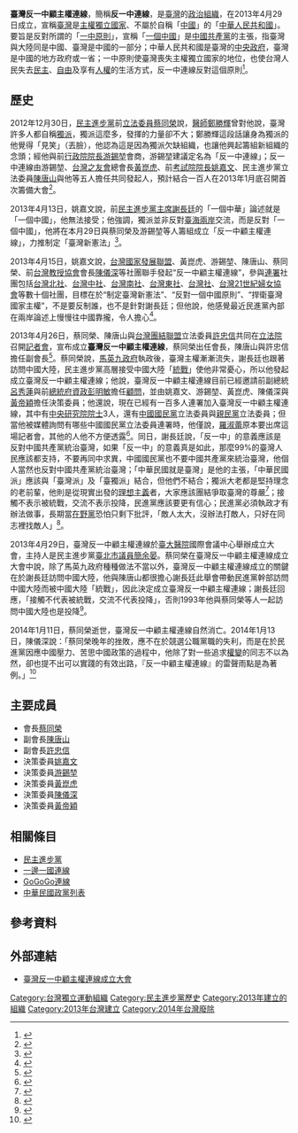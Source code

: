 '''臺灣反一中顧主權連線'''，簡稱'''反一中連線'''，是[[臺灣|臺灣]]的[[政治|政治]][[组织_(社会学)|組織]]，在2013年4月29日成立，宣稱[[臺灣|臺灣]]是[[主權獨立國家|主權獨立國家]]、不屬於自稱「[[中國|中國]]」的「[[中華人民共和國|中華人民共和國]]」。要旨是反對所謂的「[[一中原則|一中原則]]」，宣稱「[[一個中國|一個中國]]」是[[中國共產黨|中國共產黨]]的主張，指臺灣與大陸同是中國、臺灣是中國的一部分；中華人民共和國是臺灣的[[中央政府|中央政府]]，臺灣是中國的地方政府或一省；一中原則使臺灣喪失主權獨立國家的地位，也使台灣人民失去[[民主|民主]]、[[自由|自由]]及享有[[人權|人權]]的生活方式，反一中連線反對這個原則<ref>{{cite news | language = zh-hk| author = bulamyang| coauthors = | url = http://www.peopo.org/news/111138| title = 台灣反一中顧主權連線成立大會| work = | publisher =[[PeoPo公民新聞平台|PeoPo公民新聞平台]] | pages = | date =2013-04-29 | accessdate = 2015-01-04}}</ref>。

==歷史==
2012年12月30日，[[民主進步黨|民主進步黨]]前[[立法委員|立法委員]][[蔡同榮|蔡同榮]]說，[[醫師|醫師]][[鄭勝輝|鄭勝輝]]曾對他說，臺灣許多人都自稱[[獨派|獨派]]，獨派這麼多，發揮的力量卻不大；鄭勝輝這段話讓身為獨派的他覺得「見笑」（丟臉），他認為這是因為獨派欠缺組織，也讓他興起籌組新組織的念頭；經他與前[[行政院院長|行政院院長]][[游錫堃|游錫堃]]會商，游錫堃建議定名為「反一中連線」；反一中連線由游錫堃、[[台灣之友會|台灣之友會]]總會長[[黃崑虎|黃崑虎]]、前[[考試院院長|考試院院長]][[姚嘉文|姚嘉文]]、民主進步黨立法委員[[陳唐山|陳唐山]]與他等五人擔任共同發起人，預計結合一百人在2013年1月底召開首次籌備大會<ref>{{cite news | language = zh-tw| author = 李欣芳| coauthors = | url = http://news.ltn.com.tw/news/politics/paper/642445 | title = 游與大老籌組反一中連線| work = | publisher =[[自由時報|自由時報]] | pages = | date =2012-12-31 | accessdate = 2015-03-02}}</ref>。

2013年4月13日，姚嘉文說，前[[民主進步黨主席|民主進步黨主席]][[謝長廷|謝長廷]]的「一個中華」論述就是「一個中國」，他無法接受；他強調，獨派並非反對[[臺海兩岸|臺海兩岸]]交流，而是反對「一個中國」，他將在本月29日與蔡同榮及游錫堃等人籌組成立「反一中顧主權連線」，力推制定「臺灣新憲法」<ref>{{cite news | language = zh-tw| author = 顏振凱、張麗娜| coauthors = | url = http://www.appledaily.com.tw/appledaily/article/headline/20130414/34951391 | title = 謝長廷出招 港辦兩岸論壇| work = | publisher =[[臺灣蘋果日報|臺灣蘋果日報]] | pages = | date =2013-04-14 | accessdate = 2015-01-04}}</ref>。

2013年4月15日，姚嘉文說，[[台灣國家發展聯盟|台灣國家發展聯盟]]、黃崑虎、游錫堃、陳唐山、蔡同榮、前[[台灣教授協會|台灣教授協會]]會長[[陳儀深|陳儀深]]等社團聯手發起“反一中顧主權連線”，參與[[連署|連署]]社團包括[[台灣北社|台灣北社]]、[[台灣中社|台灣中社]]、[[台灣南社|台灣南社]]、[[台灣東社|台灣東社]]、[[台灣社|台灣社]]、[[台灣21世紀婦女協會|台灣21世紀婦女協會]]等數十個社團，目標在於“制定臺灣新憲法”、“反對一個中國原則”、“捍衛臺灣國家主權”，不是要反制誰，也不是針對謝長廷；但他說，他感覺最近民進黨內部在兩岸論述上慢慢往中國靠攏，令人擔心<ref>{{cite news | language = zh-hk| author = 鄒麗泳| coauthors = | url = http://mag.chinareviewnews.com/doc/1025/0/3/2/102503242.html | title = 獨派組反一中連線 目標制訂台灣新“憲法”| work = | publisher =[[中評社|中評社]] | pages = | date =2013-04-16 | accessdate = 2015-01-04}}</ref>。

2013年4月26日，蔡同榮、陳唐山與[[台灣團結聯盟|台灣團結聯盟]]立法委員[[許忠信|許忠信]]共同在[[立法院|立法院]]召開[[記者會|記者會]]，宣布成立'''臺灣反一中顧主權連線'''，蔡同榮出任會長，陳唐山與許忠信擔任副會長<ref>{{cite news | language = zh-tw| author = 楊宗興| coauthors = | url = http://newtalk.tw/news/2013/04/26/35893.html | title = 憂民進黨親中 蔡同榮發起反一中連線| work = | publisher =[[新頭殼|新頭殼]] | pages = | date =2013-04-26 | accessdate = 2013-04-28}}</ref>。蔡同榮說，[[馬英九政府|馬英九政府]]執政後，臺灣主權漸漸流失，謝長廷也跟著訪問中國大陸，民主進步黨高層接受中國大陸「[[統戰|統戰]]」使他非常憂心，所以他發起成立臺灣反一中顧主權連線；他說，臺灣反一中顧主權連線目前已經邀請前副總統[[呂秀蓮|呂秀蓮]]與前[[總統府資政|總統府資政]][[彭明敏|彭明敏]]擔任[[顧問|顧問]]，並由姚嘉文、游錫堃、黃崑虎、陳儀深與[[黃帝穎|黃帝穎]]擔任決策委員；他還說，現在已經有一百多人連署加入臺灣反一中顧主權連線，其中有[[中央研究院院士|中央研究院院士]]3人，還有[[中國國民黨|中國國民黨]]立法委員與[[親民黨|親民黨]]立法委員；但當他被媒體詢問有哪些中國國民黨立法委員連署時，他僅說，[[羅淑蕾|羅淑蕾]]原本要出席這場記者會，其他的人他不方便透露<ref>{{cite news | language = zh-hk| author = 黃筱筠| coauthors = | url = http://mag.chinareviewnews.com/doc/1025/1/6/6/102516618.html | title = 獨派宣布成立反一中連線 抗議民進黨親中| work = | publisher =中評社 | pages = | date =2013-04-26 | accessdate = 2015-01-04}}</ref>。同日，謝長廷說，「反一中」的意義應該是反對中國共產黨統治臺灣，如果「反一中」的意義真是如此，那麼99%的臺灣人民應該都支持，不要再同中求異，中國國民黨也不要中國共產黨來統治臺灣，他個人當然也反對中國共產黨統治臺灣；「中華民國就是臺灣」是他的主張，「中華民國派」應該與「臺灣派」及「臺獨派」結合，但他們不結合；獨派大老都是堅持理念的老前輩，他則是從現實出發的[[理想主義|理想主義]]者，大家應該團結爭取臺灣的尊嚴<ref>{{cite news | language = zh-hk| author = 鄒麗泳| coauthors = | url = http://hk.crntt.com/doc/1025/1/6/8/102516802.html | title = 謝長廷：交流非投降 應該有信心| work = | publisher =中評社 | pages = | date =2013-04-26 | accessdate = 2015-01-04}}</ref>；接觸不表示被統戰，交流不表示投降，民進黨應該要更有信心；民進黨必須執政才有辦法做事，長期當[[在野黨|在野黨]]恐怕只剩下批評，「敵人太大，沒辦法打敵人，只好在同志裡找敵人」<ref>{{cite news | language = zh-hk| author = 李昭安、鄭宏斌| coauthors = | url = | title = 蔡同榮諷傾中 謝長廷：交流不是投降 | work = | publisher =[[聯合報|聯合報]] | pages = | date =2013-04-27 | accessdate = 2015-01-04}}</ref>。

2013年4月29日，臺灣反一中顧主權連線於[[臺大醫院|臺大醫院]]國際會議中心舉辦成立大會，主持人是民主進步黨[[臺北市議員|臺北市議員]][[簡余晏|簡余晏]]。蔡同榮在臺灣反一中顧主權連線成立大會中說，除了馬英九政府種種做法不當以外，臺灣反一中顧主權連線成立的關鍵在於謝長廷訪問中國大陸，他與陳唐山都很擔心謝長廷此舉會帶動民進黨幹部訪問中國大陸而被中國大陸「統戰」，因此決定成立臺灣反一中顧主權連線；謝長廷回應，「接觸不代表被統戰，交流不代表投降」，否則1993年他與蔡同榮等人一起訪問中國大陸也是投降<ref>{{cite news | language = zh-tw| author = 林恕暉| coauthors = | url = http://news.ltn.com.tw/news/politics/paper/674976 | title = 反一中連線成立 捍衛台灣主權| work = | publisher =自由時報 | pages = | date =2013-04-30 | accessdate = 2014-06-14}}</ref>。

2014年1月11日，蔡同榮逝世，臺灣反一中顧主權連線自然消亡。2014年1月13日，陳儀深說：「蔡同榮晚年的挫敗，應不在於競選公職黨職的失利，而是在於民進黨因應中國壓力、苦思中國政策的過程中，他除了對一些追求[[權變|權變]]的同志不以為然，卻也提不出可以實踐的有效出路，『反一中顧主權連線』的雷聲雨點是為著例。」<ref>{{cite news | language = zh-tw| author = 陳儀深| coauthors = | url = http://news.ltn.com.tw/news/opinion/paper/746365 | title = 送別蔡同榮| work = | publisher =自由時報 | pages = | date =2014-01-13 | accessdate = 2014-04-08}}</ref>

==主要成員==

*會長[[蔡同榮|蔡同榮]]
*副會長[[陳唐山|陳唐山]]
*副會長[[許忠信|許忠信]]
*決策委員[[姚嘉文|姚嘉文]]
*決策委員[[游錫堃|游錫堃]]
*決策委員[[黃崑虎|黃崑虎]] 
*決策委員[[陳儀深|陳儀深]]
*決策委員[[黃帝穎|黃帝穎]]

==相關條目==
*[[民主進步黨|民主進步黨]]
*[[一邊一國連線|一邊一國連線]]
*[[GoGoGo連線|GoGoGo連線]]
*[[中華民國政黨列表|中華民國政黨列表]]

==參考資料==
{{reflist}}

==外部連結==
*[http://www.youtube.com/playlist?list=PLzRVoj6_5W4vyljeK8UpFwuomS3czCwuC&gl=TW 臺灣反一中顧主權連線成立大會]

{{民進黨派系}}
{{台湾海峡两岸主题}}

[[Category:台灣獨立運動組織|Category:台灣獨立運動組織]]
[[Category:民主進步黨歷史|Category:民主進步黨歷史]]
[[Category:2013年建立的組織|Category:2013年建立的組織]]
[[Category:2013年台灣建立|Category:2013年台灣建立]]
[[Category:2014年台灣廢除|Category:2014年台灣廢除]]